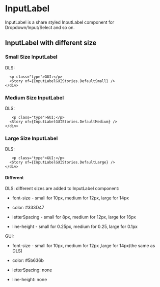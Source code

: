 <style>
  {`
    .flex {
      display: flex;
      align-items: center;
      gap: 16px;
      margin-top:10px
    }
     .type {
      min-width: 40px;
    }
 `}
</style>



<Meta title="InputLabel Overview" />

# InputLabel

InputLabel is a share styled InputLabel component for Dropdown/Input/Select and so on.

## InputLabel with different size

### Small Size InputLabel

<Canvas>
  <div>
    <div class="flex">
      <p class="type">DLS:</p>
      <Story of={InputLabelStories.DefaultSmall} />

      <p class="type">GUI:</p>
      <Story of={InputLabelGUIStories.DefaultSmall} />
    </div>

  </div>
</Canvas>

### Medium Size InputLabel

<Canvas>
  <div>
    <div class="flex">
      <p class="type">DLS:</p>
      <Story of={InputLabelStories.DefaultMedium} />

       <p class="type">GUI:</p>
      <Story of={InputLabelGUIStories.DefaultMedium} />
    </div>

  </div>
</Canvas>

### Large Size InputLabel

<Canvas>
  <div>
    <div class="flex">
      <p class="type">DLS:</p>
      <Story of={InputLabelStories.DefaultLarge} />

       <p class="type">GUI:</p>
      <Story of={InputLabelGUIStories.DefaultLarge} />
    </div>

  </div>
</Canvas>

#### Different

DLS: different sizes are added to InputLabel component:

- font-size - small for 10px, medium for 12px, large for 14px

- color: #333D47

- letterSpacing - small for 8px, medium for 12px, large for 16px

- line-height - small for 0.25px, medium for 0.25, large for 0.1px

GUI:

- font-size - small for 10px, medium for 12px ,large for 14px(the same as DLS)

- color: #5b636b

- letterSpacing: none

- line-height: none
